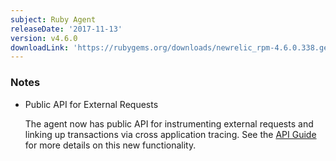 ```yaml
---
subject: Ruby Agent
releaseDate: '2017-11-13'
version: v4.6.0
downloadLink: 'https://rubygems.org/downloads/newrelic_rpm-4.6.0.338.gem'
---
```


### Notes

* Public API for External Requests

  The agent now has public API for instrumenting external requests and linking up transactions via cross application tracing. See the [API Guide](https://docs.newrelic.com/docs/agents/ruby-agent/customization/ruby-agent-api-guide#externals) for more details on this new functionality.
